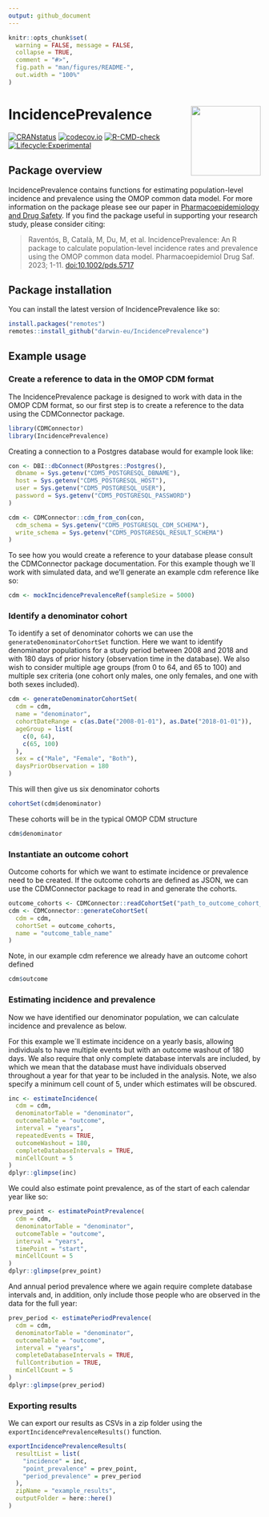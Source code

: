 ```yaml
---
output: github_document
---
```


```r
knitr::opts_chunk$set(
  warning = FALSE, message = FALSE,
  collapse = TRUE,
  comment = "#>",
  fig.path = "man/figures/README-",
  out.width = "100%"
)
```

# IncidencePrevalence <img src="man/figures/hexsticker.png" align="right" height="139"/>

[![CRANstatus](https://www.r-pkg.org/badges/version/IncidencePrevalence)](https://CRAN.R-project.org/package=IncidencePrevalence) [![codecov.io](https://codecov.io/github/darwin-eu/IncidencePrevalence/coverage.svg?branch=main)](https://app.codecov.io/github/darwin-eu/IncidencePrevalence?branch=main) [![R-CMD-check](https://github.com/darwin-eu/IncidencePrevalence/workflows/R-CMD-check/badge.svg)](https://github.com/darwin-eu/IncidencePrevalence/actions) [![Lifecycle:Experimental](https://img.shields.io/badge/Lifecycle-Experimental-339999)](https://lifecycle.r-lib.org/articles/stages.html)

## Package overview

IncidencePrevalence contains functions for estimating population-level incidence and prevalence using the OMOP common data model. For more information on the package please see our paper in [Pharmacoepidemiology and Drug Safety](https://onlinelibrary.wiley.com/doi/10.1002/pds.5717). If you find the package useful in supporting your research study, please consider citing:

> Raventós, B, Català, M, Du, M, et al. IncidencePrevalence: An R package to calculate population-level incidence rates and prevalence using the OMOP common data model. Pharmacoepidemiol Drug Saf. 2023; 1-11. <doi:10.1002/pds.5717>

## Package installation

You can install the latest version of IncidencePrevalence like so:

```r
install.packages("remotes")
remotes::install_github("darwin-eu/IncidencePrevalence")
```

## Example usage

### Create a reference to data in the OMOP CDM format

The IncidencePrevalence package is designed to work with data in the OMOP CDM format, so our first step is to create a reference to the data using the CDMConnector package.

```r
library(CDMConnector)
library(IncidencePrevalence)
```

Creating a connection to a Postgres database would for example look like:

```r
con <- DBI::dbConnect(RPostgres::Postgres(),
  dbname = Sys.getenv("CDM5_POSTGRESQL_DBNAME"),
  host = Sys.getenv("CDM5_POSTGRESQL_HOST"),
  user = Sys.getenv("CDM5_POSTGRESQL_USER"),
  password = Sys.getenv("CDM5_POSTGRESQL_PASSWORD")
)

cdm <- CDMConnector::cdm_from_con(con,
  cdm_schema = Sys.getenv("CDM5_POSTGRESQL_CDM_SCHEMA"),
  write_schema = Sys.getenv("CDM5_POSTGRESQL_RESULT_SCHEMA")
)
```

To see how you would create a reference to your database please consult the CDMConnector package documentation. For this example though we´ll work with simulated data, and we'll generate an example cdm reference like so:

```r
cdm <- mockIncidencePrevalenceRef(sampleSize = 5000)
```

### Identify a denominator cohort

To identify a set of denominator cohorts we can use the `generateDenominatorCohortSet` function. Here we want to identify denominator populations for a study period between 2008 and 2018 and with 180 days of prior history (observation time in the database). We also wish to consider multiple age groups (from 0 to 64, and 65 to 100) and multiple sex criteria (one cohort only males, one only females, and one with both sexes included).

```r
cdm <- generateDenominatorCohortSet(
  cdm = cdm,
  name = "denominator",
  cohortDateRange = c(as.Date("2008-01-01"), as.Date("2018-01-01")),
  ageGroup = list(
    c(0, 64),
    c(65, 100)
  ),
  sex = c("Male", "Female", "Both"),
  daysPriorObservation = 180
)
```

This will then give us six denominator cohorts

```r
cohortSet(cdm$denominator)
```

These cohorts will be in the typical OMOP CDM structure

```r
cdm$denominator
```

### Instantiate an outcome cohort

Outcome cohorts for which we want to estimate incidence or prevalence need to be created. If the outcome cohorts are defined as JSON, we can use the CDMConnector package to read in and generate the cohorts.

```r
outcome_cohorts <- CDMConnector::readCohortSet("path_to_outcome_cohort_definitions")
cdm <- CDMConnector::generateCohortSet(
  cdm = cdm,
  cohortSet = outcome_cohorts,
  name = "outcome_table_name"
)
```

Note, in our example cdm reference we already have an outcome cohort defined

```r
cdm$outcome
```

### Estimating incidence and prevalence

Now we have identified our denominator population, we can calculate incidence and prevalence as below.

For this example we´ll estimate incidence on a yearly basis, allowing individuals to have multiple events but with an outcome washout of 180 days. We also require that only complete database intervals are included, by which we mean that the database must have individuals observed throughout a year for that year to be included in the analysis. Note, we also specify a minimum cell count of 5, under which estimates will be obscured.

```r
inc <- estimateIncidence(
  cdm = cdm,
  denominatorTable = "denominator",
  outcomeTable = "outcome",
  interval = "years",
  repeatedEvents = TRUE,
  outcomeWashout = 180,
  completeDatabaseIntervals = TRUE,
  minCellCount = 5
)
dplyr::glimpse(inc)
```

We could also estimate point prevalence, as of the start of each calendar year like so:

```r
prev_point <- estimatePointPrevalence(
  cdm = cdm,
  denominatorTable = "denominator",
  outcomeTable = "outcome",
  interval = "years",
  timePoint = "start",
  minCellCount = 5
)
dplyr::glimpse(prev_point)
```

And annual period prevalence where we again require complete database intervals and, in addition, only include those people who are observed in the data for the full year:

```r
prev_period <- estimatePeriodPrevalence(
  cdm = cdm,
  denominatorTable = "denominator",
  outcomeTable = "outcome",
  interval = "years",
  completeDatabaseIntervals = TRUE,
  fullContribution = TRUE,
  minCellCount = 5
)
dplyr::glimpse(prev_period)
```

### Exporting results

We can export our results as CSVs in a zip folder using the `exportIncidencePrevalenceResults()` function.

```r
exportIncidencePrevalenceResults(
  resultList = list(
    "incidence" = inc,
    "point_prevalence" = prev_point,
    "period_prevalence" = prev_period
  ),
  zipName = "example_results",
  outputFolder = here::here()
)
```
